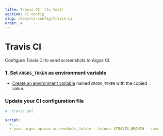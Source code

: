 ```yaml
---
title: Travis CI  (to test)
section: CI config
slug: /docs/ci-config/travis-ci
order: 4
---
```


# Travis CI

Configure Travis CI to send screenshots to Argos CI.

### 1. Set `ARGOS_TOKEN` as environment variable

- [Create an environment variable](https://docs.travis-ci.com/user/environment-variables/#defining-variables-in-repository-settings) named `ARGOS_TOKEN` with the copied value.

### Update your CI configuration file

```yml
# .travis.yml

script:
  #...
  - yarn argos upload screenshots_folder --branch $TRAVIS_BRANCH --commit $TRAVIS_COMMIT --token $ARGOS_TOKEN
```
